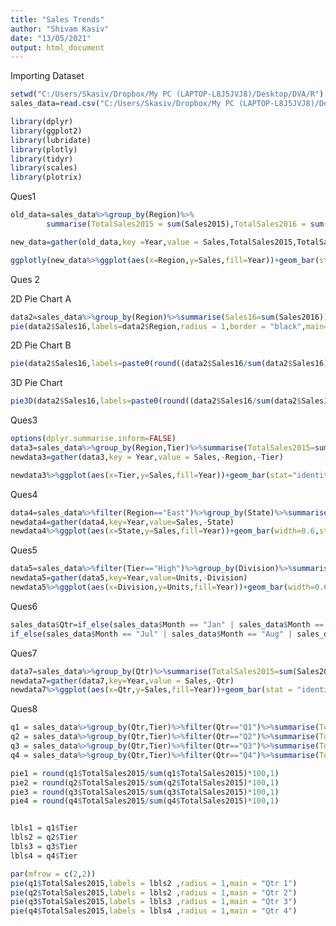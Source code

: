 ---
title: "Sales Trends"
author: "Shivam Kasiv"
date: "13/05/2021"
output: html_document
---



Importing Dataset
```{r}
setwd("C:/Users/Skasiv/Dropbox/My PC (LAPTOP-L8J5JVJ8)/Desktop/DVA/R")
sales_data=read.csv("C:/Users/Skasiv/Dropbox/My PC (LAPTOP-L8J5JVJ8)/Desktop/DVA/R/Visualization Case Study/SalesData.csv")

```


```{r,message=FALSE}
library(dplyr)
library(ggplot2)
library(lubridate)
library(plotly)
library(tidyr)
library(scales)
library(plotrix)
```

Ques1
```{r}
old_data=sales_data%>%group_by(Region)%>%
        summarise(TotalSales2015 = sum(Sales2015),TotalSales2016 = sum(Sales2016))

new_data=gather(old_data,key =Year,value = Sales,TotalSales2015,TotalSales2016)

ggplotly(new_data%>%ggplot(aes(x=Region,y=Sales,fill=Year))+geom_bar(stat="identity",position = "dodge")+scale_y_continuous(labels =label_number(suffix=" M",scale=1e-6))+geom_text(aes(label=round(Sales,0)),size=3,vjust=-0.25)+ggtitle("Sales by Region"))
```


Ques 2




2D Pie Chart A

```{r}
data2=sales_data%>%group_by(Region)%>%summarise(Sales16=sum(Sales2016))
pie(data2$Sales16,labels=data2$Region,radius = 1,border = "black",main="Percentage Sales For Each Region In 2016")
```



2D Pie Chart B
```{r}
pie(data2$Sales16,labels=paste0(round((data2$Sales16/sum(data2$Sales16))*100,0),"%"," : ",data2$Region),col=rainbow(length(data2$Sales16)),radius = 1,border = "black",main="Percentage Sales For Each Region In 2016 ")

```

3D Pie Chart
```{r}
pie3D(data2$Sales16,labels=paste0(round((data2$Sales16/sum(data2$Sales16))*100,0),"%"," : ",data2$Region),col=rainbow(length(data2$Sales16)),radius = 1,border = "black",explode = 0.12,main="Percentage Sales For Each Region In 2016 ")

```
Ques3
```{r}

options(dplyr.summarise.inform=FALSE)
data3=sales_data%>%group_by(Region,Tier)%>%summarise(TotalSales2015=sum(Sales2015),TotalSales2016=sum(Sales2016))
newdata3=gather(data3,key = Year,value = Sales,-Region,-Tier)

newdata3%>%ggplot(aes(x=Tier,y=Sales,fill=Year))+geom_bar(stat="identity",position="dodge")+facet_wrap(~Region)+scale_y_continuous(labels =label_number(suffix=" M",scale=1e-6))+ggtitle("Sales By Region & Tiers")
```

Ques4
```{r}
data4=sales_data%>%filter(Region=="East")%>%group_by(State)%>%summarise(TotalSales2015=sum(Sales2015),TotalSales2016=sum(Sales2016))
newdata4=gather(data4,key=Year,value=Sales,-State)
newdata4%>%ggplot(aes(x=State,y=Sales,fill=Year))+geom_bar(width=0.6,stat="identity",position="dodge",color="black")+theme(axis.text.x=element_text(size=7))+scale_y_continuous(labels = label_number(suffix = "M",scale=1e-6))+ggtitle("Sales By State")
```

Ques5
```{r}
data5=sales_data%>%filter(Tier=="High")%>%group_by(Division)%>%summarise(TotalUnits2015=sum(Units2015),TotalUnits2016=sum(Units2016))
newdata5=gather(data5,key=Year,value=Units,-Division)
newdata5%>%ggplot(aes(x=Division,y=Units,fill=Year))+geom_bar(width=0.6,stat="identity",position = "dodge")+theme(axis.text.x=element_text(angle = 90, vjust = 0.5, hjust=1,size=7))+ggtitle("Units Sold By Division")
```


Ques6
```{r}
sales_data$Qtr=if_else(sales_data$Month == "Jan" | sales_data$Month == "Feb"|sales_data$Month == "Mar","Q1",if_else(sales_data$Month == "Apr"|sales_data$Month == "May" | sales_data$Month == "Jun","Q2",
if_else(sales_data$Month == "Jul" | sales_data$Month == "Aug" | sales_data$Month == "Sep","Q3","Q4")))

```


Ques7
```{r}
data7=sales_data%>%group_by(Qtr)%>%summarise(TotalSales2015=sum(Sales2015),TotalSales2016=sum(Sales2016))
newdata7=gather(data7,key=Year,value = Sales,-Qtr)
newdata7%>%ggplot(aes(x=Qtr,y=Sales,fill=Year))+geom_bar(stat = "identity",position="dodge")+ggtitle("Quarter Wise Sales")+scale_y_continuous(labels = label_number(suffix = " M",scale=1e-6))
```

Ques8
```{r}
q1 = sales_data%>%group_by(Qtr,Tier)%>%filter(Qtr=="Q1")%>%summarise(TotalSales2015 = sum(Sales2015))
q2 = sales_data%>%group_by(Qtr,Tier)%>%filter(Qtr=="Q2")%>%summarise(TotalSales2015 = sum(Sales2015))
q3 = sales_data%>%group_by(Qtr,Tier)%>%filter(Qtr=="Q3")%>%summarise(TotalSales2015 = sum(Sales2015))
q4 = sales_data%>%group_by(Qtr,Tier)%>%filter(Qtr=="Q4")%>%summarise(TotalSales2015 = sum(Sales2015))

pie1 = round(q1$TotalSales2015/sum(q1$TotalSales2015)*100,1)
pie2 = round(q2$TotalSales2015/sum(q2$TotalSales2015)*100,1)
pie3 = round(q3$TotalSales2015/sum(q3$TotalSales2015)*100,1)
pie4 = round(q4$TotalSales2015/sum(q4$TotalSales2015)*100,1)


lbls1 = q1$Tier         
lbls2 = q2$Tier      
lbls3 = q3$Tier        
lbls4 = q4$Tier        

par(mfrow = c(2,2)) 
pie(q1$TotalSales2015,labels = lbls2 ,radius = 1,main = "Qtr 1")
pie(q2$TotalSales2015,labels = lbls2 ,radius = 1,main = "Qtr 2")
pie(q3$TotalSales2015,labels = lbls3 ,radius = 1,main = "Qtr 3")
pie(q4$TotalSales2015,labels = lbls4 ,radius = 1,main = "Qtr 4")
```

